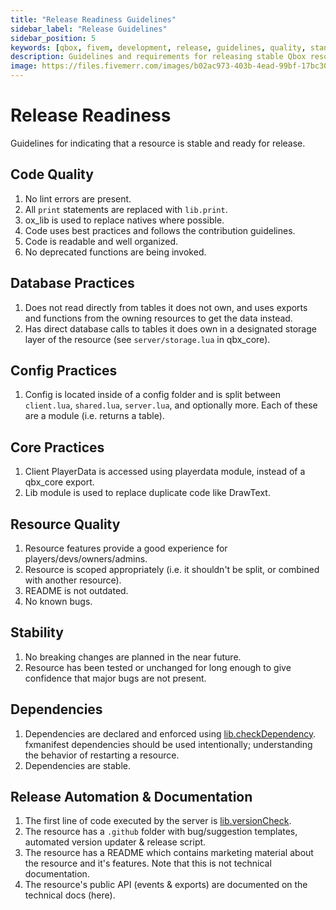 ```yaml
---
title: "Release Readiness Guidelines"
sidebar_label: "Release Guidelines"
sidebar_position: 5
keywords: [qbox, fivem, development, release, guidelines, quality, standards, stability]
description: Guidelines and requirements for releasing stable Qbox resources. Learn about code quality standards, database practices, configuration requirements, and release automation.
image: https://files.fivemerr.com/images/b02ac973-403b-4ead-99bf-17bc307172d9.png
---
```


# Release Readiness

Guidelines for indicating that a resource is stable and ready for release.

## Code Quality

1. No lint errors are present.
2. All `print` statements are replaced with `lib.print`.
3. ox_lib is used to replace natives where possible.
4. Code uses best practices and follows the contribution guidelines.
5. Code is readable and well organized.
6. No deprecated functions are being invoked.

## Database Practices

1. Does not read directly from tables it does not own, and uses exports and functions from the owning resources to get the data instead.
2. Has direct database calls to tables it does own in a designated storage layer of the resource (see `server/storage.lua` in qbx_core).

## Config Practices

1. Config is located inside of a config folder and is split between `client.lua`, `shared.lua`, `server.lua`, and optionally more. Each of these are a module (i.e. returns a table).

## Core Practices

1. Client PlayerData is accessed using playerdata module, instead of a qbx_core export.
2. Lib module is used to replace duplicate code like DrawText.

## Resource Quality

1. Resource features provide a good experience for players/devs/owners/admins.
2. Resource is scoped appropriately (i.e. it shouldn't be split, or combined with another resource).
3. README is not outdated.
4. No known bugs.

## Stability

1. No breaking changes are planned in the near future.
2. Resource has been tested or unchanged for long enough to give confidence that major bugs are not present.

## Dependencies

1. Dependencies are declared and enforced using [lib.checkDependency](https://overextended.dev/ox_lib/Modules/Version/Shared). fxmanifest dependencies should be used intentionally; understanding the behavior of restarting a resource.
2. Dependencies are stable.

## Release Automation & Documentation

1. The first line of code executed by the server is [lib.versionCheck](https://overextended.dev/ox_lib/Modules/Version/Server#libversioncheck).
2. The resource has a `.github` folder with bug/suggestion templates, automated version updater & release script.
3. The resource has a README which contains marketing material about the resource and it's features. Note that this is not technical documentation.
4. The resource's public API (events & exports) are documented on the technical docs (here).
